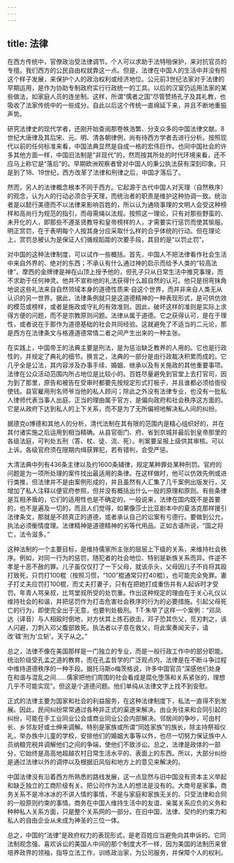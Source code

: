 ```yaml
---
---
---
```

title: 法律
---



在西方传统中，官僚政治受法律调节。个人可以求助于法特啪保护，来对抗官员的专擅。我们西方的公民自由权就靠这一点。但是，法律在中国人的生活中并没有照这个样子发展，来保护个人的政治权利或经济地位。公元前3世纪法家对于法律的早期运用，是作为协助专制政府实行行政统一的工具。以后的汉室仍运用法家的某些做法，如家庭人员的连坐制。这样，所谓“儒者之国”尽管赞扬孔子及其礼教，也吸收了法家传统中的一些成分。自此以后这个传统一直绵延下来，并且不断地重振声势。

研究法律史的现代学者，还刚开始查阅那卷帙浩繁、分支众多的中国法律文献。8世纪大唐律及其后宋、元、明、清各朝律例，尚有待西方学者去进行分析。按照现代以前的任何标准来看，中国法典显然是自成一格的宏伟巨作。也同中国社会的许多其他方面一样，中国旧法制是“非现代”的，然而按其所处的时代环境来看，还不应马上称它是“落后”的。早期欧洲观察者曾对中国人的秉公执法获有深刻印象。只是到了18、19世纪，西方改革了法律和刑律之后，中国才落后了。

然而，另人的法律概念根本不同于西方。它起源于古代中国人对天理（自然秩序）的观念，认为人的行动必须合乎天理，而统治者的职责是维护这种协调一致。统治者是以懿行美德而不以法律来影响百姓的，所以认为通晓事理的文明人会受这种榜样和高尚行为规范的指引，而毋需绳以法规。按照这一理论，只有对那些野蛮的、未开化的人，即那些不遵圣贤教导和皇帝榜样的人，才需要实行惩罚而使其愉服。明正赏罚，在于表明每个人按其身分应采取什么样的合乎体统的行动。但在理论上，赏罚总被认为是保证人们循规蹈距的次要手段，其目的是“以罚止罚”。



对中国的这种法律制度，可以试作一些概括。首先，中国人不把法律看作社会生活中来自外界的、绝对的东西；不承认有什么通过神的启示而给予人类的“较高法律”。摩西的金牌律是神在山顶上授予他的，但孔子只从日常生活中推究事理，而不求助于任何神灵。他并不宣称他的礼法获得什么超自然的认可。他只是拐弯抹角地说这些礼法来自自然领域本身的道德性质来·自这个世界，而并非来自人类无从认识的另一世界。据此，法律条例就只是这道德精神的一种表现形式，是可供仿效的模范或榜样，或者是施政或守礼的有效准则。因此，破坏这样的准则是实际上求得方便的问题，而不是宗教原则问题。法律从属于道德。它之获得认可，是在于理性，或者说在于那作为道德基础的社会共同经验。这就避免了不适当的二元论，那是西方在法律条文与格遵道德常情二者之间产生出来的一种主张。

在实践上，中国帝王的法典主要是刑法，是为惩治缺乏教养的人用的。它也是行政性的，并规定了典礼的细节。换言之，法典的一部分是由行政裁决积累而成的。它几乎全是公法，其内容涉及办事手续、婚姻、继承以及有关施政的其他重要事项。法律在公众活动范围内所占地位是比较小的。百姓尽量避免到官堂上去打官司，因为到了那里，原告和被告在受审时都要先按规定形式打板子，并且谁都必须给衙役使钱。县官雇用刑名师爷当他的私人顾问；除此之外没有法律专业，也没有一批私人律师代表当事人出庭。正当的理由属于官方，是偏向政府和社会秩序这方面的。它是从政府下达到私人的上下关系，而不是为了无所偏袒地解决私人间的纠纷。

据德克o博德和其他人的分析，清代法制在其有限的范围内是精心组织好的，并在其付诸实施之后运用到相当精确。从县官衙门、府、省到京城并最后到皇帝那里的各级法庭，可判处五刑（答、杖、徒、流、死）。判案要呈报上级供其审核。可以上诉。各级官府须在限期内缉获罪犯，若有错判，会受严惩。

大清法典中列有436条主律以及约1600条辅律，规定某种罪处某种刑罚。官府的问题是为一项所处理的案件找出最适用的条律。在这样做时，他可以仿效先例或进行类推，但法律并不是由案例形成的，并且虽然有人汇集了几千案例出版发行，又增加了私人注释以便官府参照，但并没有概括出什么一般的原理和原则。有些条律是互相矛盾的，它们的适用性也是不确定的。一般说来，法律在国内既不是首要的，也不是遍及一切的，而且人们觉得，如果像莎士比亚剧本中的夏洛克那样援引法律条文，那就是不顾真正的道德，或者承认自己的讼案有亏德行。要做到公允，执法必须衡情度理。法律精神是道德精神的劣等代用品。正如古语所说，“国之将亡，法令滋多。”

这种法制的一个主要目标，是维持儒家所主张的层层上下级的关系，来维持社会秩序。例如，对同一行为的惩罚，随犯者的社会地位、特别是新族关系而异。件逆不孝是十恶不赦的罪。儿子虽仅仅打了一下父母，就该杀头，父母因儿子不肖将其殴打致死，只罚打100棍（按照习惯，“100”棍通常只打40棍），也可能完全免罪。妻子打丈夫应罚打100棍，而丈夫打妻子，只有在把她打成重伤并有人起诉时才受罚。年青人骂亲叔，比骂堂叔所受的处罚重。作出这种规定的理由在于关心礼仪以维持社会的和谐，并把惩罚作为打击危害社会秩序的行为的必要措施。引起父母死亡的行为，即使完全出于无意，也要判处极刑。T·T·朱举了这样一个案例：“邓凤达（译音）与人相殴时倒地，对方伏其上拣石欲击，邓子恐其伤父，觅刃刺之，该人闪避，刀刺入邓父腹部致死。执法者以子意在救父，将此案奏闻天子，请改'碟'刑为'立斩'。天子从之。”

总之，法律不像在美国那样是一门独立的专业，而是一般行政工作中的部分职能。统治阶级受孔孟之道的教育，而在孔孟哲学的广泛观点内，法律是在不断斗争过程中维持道德秩序的一种手段。据托马斯o梅茨格说，许多中国官员“深感他们处身在和谐与混乱之间……儒家把他们周围的社会看成是腐化堕落和关系紧张的，理想几乎不可能实现”。但这是个道德问题。他们单纯从法律文字上找不到安慰。

正式的法律主要为国家和社会的利益服务，在这种法律制度下，私法一直得不到发展。因此，民间纠纷常常通过各种非正式的渠道来解决。由业务往来和合同引起的纠纷，可能在手工业同业公会或商业同业公会内部解决。邻居间的争吵，可由村长、乡邻友好或士绅来调解。特别是家族或所谓“同姓家族”的族长，除主持祭祖仪礼，举办族中儿童的学校，安排他们的婚姻大事等以外，也尽一切努力保证族中人员纳粮完税并调解他们之间的争端，使他们不致涉讼。总之，法律是政体的一部分，它始终是高高地超越农村日常生活水平的、表面上的东西。所以，大部分纠纷是通过法律以外的调停以及根据旧风俗和地方上的意见来解决的。

中国法律没有沿着西方所熟悉的路线发展，这一点显然与旧中国没有资本主义举起和缺乏独立的工商阶级有关。把公司作为法人的想法是没有的。大商号是家事。商务关系不是冷冰冰的不讲人情的事情，不是与家庭和家族无关的、只受法律和合同的一般原则约束的事情。商务在中国人维持生活中的友谊、亲属关系应负的义务和种种私人关系方面，只是整个关系网的一部分。在旧中国，法律、契约的约束力和私人的自由企业从未成为神圣的三位一体。

总之，中国的“法律”是政府权力的表现形式，是老百姓应当避免向其申诉的。它同法制观念强、喜欢诉讼的美国人中间的那个制度大不一样，因为美国的法制历来曾培养政界的领袖，指导立法工作，训练政治家，为公司服务，并保障个人的权利。